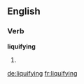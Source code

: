 ==English==

===Verb===
'''liquifying'''

# {{present participle of|liquify}}

[[de:liquifying]]
[[fr:liquifying]]